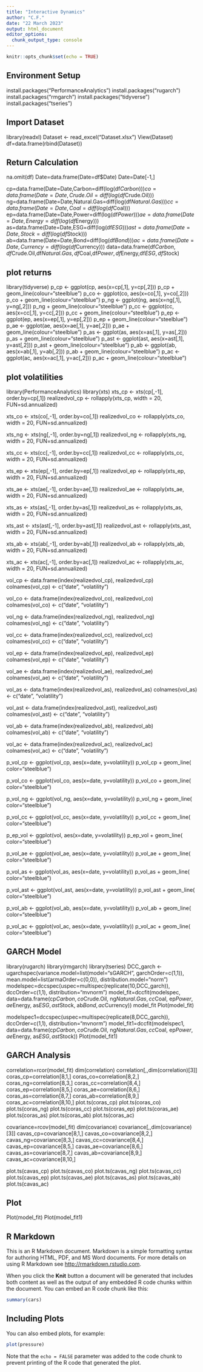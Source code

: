 ---
title: "Interactive Dynamics"
author: "C.F."
date: "22 March 2023"
output: html_document
editor_options: 
  chunk_output_type: console
---

```{r setup, include=FALSE}
knitr::opts_chunk$set(echo = TRUE)
```
## Environment Setup
install.packages("PerformanceAnalytics")
install.packages("rugarch")
install.packages("rmgarch")
install.packages("tidyverse")
install.packages("tseries")

## Import Dataset
library(readxl)
Dataset <- read_excel("Dataset.xlsx")
View(Dataset)
df=data.frame(rbind(Dataset))

## Return Calculation
na.omit(df)
Date=data.frame(Date=df$Date)
Date=Date[-1,]

cp=data.frame(Date=Date,Carbon=diff(log(df$Carbon)))
co=data.frame(Date=Date,Crude.Oil=diff(log(df$Crude.Oil)))
ng=data.frame(Date=Date,Natural.Gas=diff(log(df$Natural.Gas)))
cc=data.frame(Date=Date,Coal=diff(log(df$Coal)))
ep=data.frame(Date=Date,Power=diff(log(df$Power)))
ae=data.frame(Date=Date,Energy=diff(log(df$Energy)))
as=data.frame(Date=Date,ESG=diff(log(df$ESG)))
ast=data.frame(Date=Date,Stock=diff(log(df$Stock)))
ab=data.frame(Date=Date,Bond=diff(log(df$Bond)))
ac=data.frame(Date=Date,Currency=diff(log(df$Currency)))
data=data.frame(df$Carbon,df$Crude.Oil,df$Natural.Gas,df$Coal,df$Power,df$Energy,df$ESG,df$Stock)

## plot returns
library(tidyverse)
p_cp <- ggplot(cp, aes(x=cp[,1], y=cp[,2]))
p_cp + geom_line(colour="steelblue")
p_co <- ggplot(co, aes(x=co[,1], y=co[,2]))
p_co + geom_line(colour="steelblue")
p_ng <- ggplot(ng, aes(x=ng[,1], y=ng[,2]))
p_ng + geom_line(colour="steelblue")
p_cc <- ggplot(cc, aes(x=cc[,1], y=cc[,2]))
p_cc + geom_line(colour="steelblue")
p_ep <- ggplot(ep, aes(x=ep[,1], y=ep[,2]))
p_ep + geom_line(colour="steelblue")
p_ae <- ggplot(ae, aes(x=ae[,1], y=ae[,2]))
p_ae + geom_line(colour="steelblue")
p_as <- ggplot(as, aes(x=as[,1], y=as[,2]))
p_as + geom_line(colour="steelblue")
p_ast <- ggplot(ast, aes(x=ast[,1], y=ast[,2]))
p_ast + geom_line(colour="steelblue")
p_ab <- ggplot(ab, aes(x=ab[,1], y=ab[,2]))
p_ab + geom_line(colour="steelblue")
p_ac <- ggplot(ac, aes(x=ac[,1], y=ac[,2]))
p_ac + geom_line(colour="steelblue")

## plot volatilities
library(PerformanceAnalytics)
library(xts)
xts_cp <- xts(cp[,-1], order.by=cp[,1])
realizedvol_cp <- rollapply(xts_cp, width = 20, FUN=sd.annualized)

xts_co <- xts(co[,-1], order.by=co[,1])
realizedvol_co <- rollapply(xts_co, width = 20, FUN=sd.annualized)

xts_ng <- xts(ng[,-1], order.by=ng[,1])
realizedvol_ng <- rollapply(xts_ng, width = 20, FUN=sd.annualized)

xts_cc <- xts(cc[,-1], order.by=cc[,1])
realizedvol_cc <- rollapply(xts_cc, width = 20, FUN=sd.annualized)

xts_ep <- xts(ep[,-1], order.by=ep[,1])
realizedvol_ep <- rollapply(xts_ep, width = 20, FUN=sd.annualized)

xts_ae <- xts(ae[,-1], order.by=ae[,1])
realizedvol_ae <- rollapply(xts_ae, width = 20, FUN=sd.annualized)

xts_as <- xts(as[,-1], order.by=as[,1])
realizedvol_as <- rollapply(xts_as, width = 20, FUN=sd.annualized)

xts_ast <- xts(ast[,-1], order.by=ast[,1])
realizedvol_ast <- rollapply(xts_ast, width = 20, FUN=sd.annualized)

xts_ab <- xts(ab[,-1], order.by=ab[,1])
realizedvol_ab <- rollapply(xts_ab, width = 20, FUN=sd.annualized)

xts_ac <- xts(ac[,-1], order.by=ac[,1])
realizedvol_ac <- rollapply(xts_ac, width = 20, FUN=sd.annualized)

vol_cp <- data.frame(index(realizedvol_cp), realizedvol_cp)
colnames(vol_cp) <- c("date", "volatility")

vol_co <- data.frame(index(realizedvol_co), realizedvol_co)
colnames(vol_co) <- c("date", "volatility")

vol_ng <- data.frame(index(realizedvol_ng), realizedvol_ng)
colnames(vol_ng) <- c("date", "volatility")

vol_cc <- data.frame(index(realizedvol_cc), realizedvol_cc)
colnames(vol_cc) <- c("date", "volatility")

vol_ep <- data.frame(index(realizedvol_ep), realizedvol_ep)
colnames(vol_ep) <- c("date", "volatility")

vol_ae <- data.frame(index(realizedvol_ae), realizedvol_ae)
colnames(vol_ae) <- c("date", "volatility")

vol_as <- data.frame(index(realizedvol_as), realizedvol_as)
colnames(vol_as) <- c("date", "volatility")

vol_ast <- data.frame(index(realizedvol_ast), realizedvol_ast)
colnames(vol_ast) <- c("date", "volatility")

vol_ab <- data.frame(index(realizedvol_ab), realizedvol_ab)
colnames(vol_ab) <- c("date", "volatility")

vol_ac <- data.frame(index(realizedvol_ac), realizedvol_ac)
colnames(vol_ac) <- c("date", "volatility")

p_vol_cp <- ggplot(vol_cp, aes(x=date, y=volatility))
p_vol_cp + geom_line( color="steelblue")

p_vol_co <- ggplot(vol_co, aes(x=date, y=volatility))
p_vol_co + geom_line( color="steelblue")

p_vol_ng <- ggplot(vol_ng, aes(x=date, y=volatility))
p_vol_ng + geom_line( color="steelblue")

p_vol_cc <- ggplot(vol_cc, aes(x=date, y=volatility))
p_vol_cc + geom_line( color="steelblue")

p_ep_vol <- ggplot(vol, aes(x=date, y=volatility))
p_ep_vol + geom_line( color="steelblue")

p_vol_ae <- ggplot(vol_ae, aes(x=date, y=volatility))
p_vol_ae + geom_line( color="steelblue")

p_vol_as <- ggplot(vol_as, aes(x=date, y=volatility))
p_vol_as + geom_line( color="steelblue")

p_vol_ast <- ggplot(vol_ast, aes(x=date, y=volatility))
p_vol_ast + geom_line( color="steelblue")

p_vol_ab <- ggplot(vol_ab, aes(x=date, y=volatility))
p_vol_ab + geom_line( color="steelblue")

p_vol_ac <- ggplot(vol_ac, aes(x=date, y=volatility))
p_vol_ac + geom_line( color="steelblue")

## GARCH Model
library(rugarch)
library(rmgarch)
library(tseries)
DCC_garch <- ugarchspec(variance.model=list(model="sGARCH", garchOrder=c(1,1)), mean.model=list(armaOrder=c(0,0)), distribution.model="norm")
modelspec=dccspec(uspec=multispec(replicate(10,DCC_garch)), dccOrder=c(1,1), distribution="mvnorm")
model_fit=dccfit(modelspec, data=data.frame(cp$Carbon, co$Crude.Oil, ng$Natural.Gas, cc$Coal, ep$Power, ae$Energy, as$ESG, ast$Stock, ab$Bond, ac$Currency))
model_fit
Plot(model_fit)

modelspec1=dccspec(uspec=multispec(replicate(8,DCC_garch)), dccOrder=c(1,1), distribution="mvnorm")
model_fit1=dccfit(modelspec1, data=data.frame(cp$Carbon, co$Crude.Oil, ng$Natural.Gas, cc$Coal, ep$Power, ae$Energy, as$ESG, ast$Stock))
Plot(model_fit1)

## GARCH Analysis
correlation=rcor(model_fit)
dim(correlation)
correlation[,,dim(correlation)[3]]
coras_cp=correlation[8,1,]
coras_co=correlation[8,2,]
coras_ng=correlation[8,3,]
coras_cc=correlation[8,4,]
coras_ep=correlation[8,5,]
coras_ae=correlation[8,6,]
coras_as=correlation[8,7,]
coras_ab=correlation[8,9,]
coras_ac=correlation[8,10,]
plot.ts(coras_cp)
plot.ts(coras_co)
plot.ts(coras_ng)
plot.ts(coras_cc)
plot.ts(coras_ep)
plot.ts(coras_ae)
plot.ts(coras_as)
plot.ts(coras_ab)
plot.ts(coras_ac)

covariance=rcov(model_fit)
dim(covariance)
covariance[,,dim(covariance)[3]]
cavas_cp=covariance[8,1,]
cavas_co=covariance[8,2,]
cavas_ng=covariance[8,3,]
cavas_cc=covariance[8,4,]
cavas_ep=covariance[8,5,]
cavas_ae=covariance[8,6,]
cavas_as=covariance[8,7,]
cavas_ab=covariance[8,9,]
cavas_ac=covariance[8,10,]

plot.ts(cavas_cp)
plot.ts(cavas_co)
plot.ts(cavas_ng)
plot.ts(cavas_cc)
plot.ts(cavas_ep)
plot.ts(cavas_ae)
plot.ts(cavas_as)
plot.ts(cavas_ab)
plot.ts(cavas_ac)


## Plot
Plot(model_fit)
Plot(model_fit1)


## R Markdown

This is an R Markdown document. Markdown is a simple formatting syntax for authoring HTML, PDF, and MS Word documents. For more details on using R Markdown see <http://rmarkdown.rstudio.com>.

When you click the **Knit** button a document will be generated that includes both content as well as the output of any embedded R code chunks within the document. You can embed an R code chunk like this:

```{r cars}
summary(cars)
```

## Including Plots

You can also embed plots, for example:

```{r pressure, echo=FALSE}
plot(pressure)
```

Note that the `echo = FALSE` parameter was added to the code chunk to prevent printing of the R code that generated the plot.
